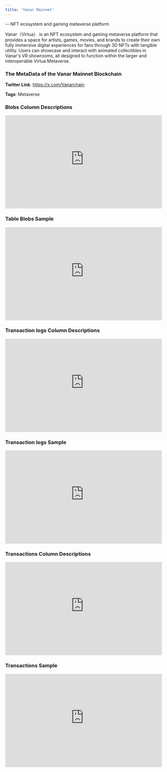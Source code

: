 ```yaml
---
title: 'Vanar Mainnet'
---
```

-- NFT ecosystem and gaming metaverse platform

Vanar（Virtua） is an NFT ecosystem and gaming metaverse platform that provides a space for artists, games, movies, and brands to create their own fully immersive digital experiences for fans through 3D NFTs with tangible utility. Users can showcase and interact with animated collectibles in Vanar's VR showrooms, all designed to function within the larger and interoperable Virtua Metaverse.

### The MetaData of the Vanar Mainnet Blockchain

**Twitter Link**: https://x.com/Vanarchain

**Tags**: Metaverse

### Blobs Column Descriptions

<div>
    <iframe
        src="https://doc-embed-app.chainbasehq.com/columns/ethereum.blobs"
        width="100%"
        height="300px"
        frameBorder="0"
        scrolling="no"
    ></iframe>
</div>

### Table Blobs Sample

<div>
    <iframe
        src="https://doc-embed-app.chainbasehq.com/data/ethereum.blobs"
        width="100%"
        height="300px"
        frameBorder="0"
        scrolling="no"
    ></iframe>
</div>

### Transaction logs Column Descriptions

<div>
    <iframe
        src="https://doc-embed-app.chainbasehq.com/columns/ethereum.transaction_logs"
        width="100%"
        height="300px"
        frameBorder="0"
        scrolling="no"
    ></iframe>
</div>

### Transaction logs Sample

<div>
    <iframe
        src="https://doc-embed-app.chainbasehq.com/data/ethereum.transaction_logs"
        width="100%"
        height="300px"
        frameBorder="0"
        scrolling="no"
    ></iframe>
</div>

### Transactions Column Descriptions

<div>
    <iframe
        src="https://doc-embed-app.chainbasehq.com/columns/ethereum.transactions"
        width="100%"
        height="300px"
        frameBorder="0"
        scrolling="no"
    ></iframe>
</div>

### Transactions Sample

<div>
    <iframe
        src="https://doc-embed-app.chainbasehq.com/data/ethereum.transactions"
        width="100%"
        height="300px"
        frameBorder="0"
        scrolling="no"
    ></iframe>
</div>